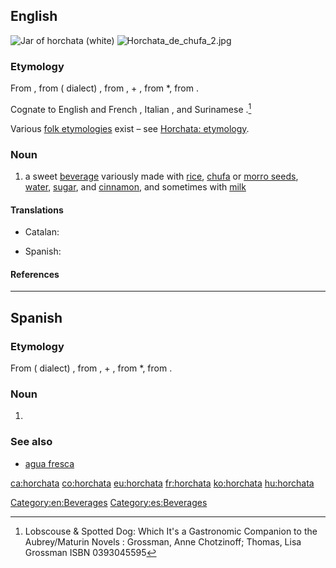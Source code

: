 ==English==
{{wikipedia}}
[[File:ManekiNeko horchata jar.jpg|thumb|Jar of '''horchata''' (white)]]
[[File:Horchata de chufa 2.jpg|thumb]]

===Etymology===
From {{etyl|es|en}} {{m|es|horchata}}, from {{etyl|ca|en}} ({{w|Valencian}} dialect) {{m|ca|orxata}}, from {{m|ca|ordiata}}, {{m|ca|ordi||barley}} + {{m|ca|-ata||[[-ate]], of, made from}}, from {{etyl|la|en}} *{{m|la||hordeata}}, from {{m|la|hordeum||barley}}.

Cognate to English and French {{m|en|orgeat||almond syrup}}, Italian {{m|it|orzata}}, and Surinamese {{etyl|nl|-}} {{m|nl|orgeade}}.<ref>Lobscouse & Spotted Dog: Which It's a Gastronomic Companion to the Aubrey/Maturin Novels : Grossman, Anne Chotzinoff; Thomas, Lisa Grossman ISBN 0393045595</ref>

Various [[folk etymology|folk etymologies]] exist – see [[w:Horchata#Etymology|Horchata: etymology]].

===Noun===
{{en-noun}}

# a sweet [[beverage]] variously made with [[rice]], [[chufa]] or [[morro seeds]], [[water]], [[sugar]], and [[cinnamon]], and sometimes with [[milk]]

====Translations====
{{trans-top|sweet beverage}}
* Catalan: {{t|ca|orxata|f}}
{{trans-mid}}
* Spanish: {{t|es|horchata|f}}
{{trans-bottom}}

====References====
<references/>

[[Category:en:Beverages]]

----

==Spanish==
{{wikipedia|lang=es}}

===Etymology===
From {{etyl|ca|es}} ({{w|Valencian}} dialect) {{m|ca|orxata}}, from {{m|ca|ordiata}}, {{m|ca|ordi||barley}} + {{m|ca|-ata||[[-ate]], of, made from}}, from {{etyl|la|es}} *{{m|la||hordeata}}, from {{m|la|hordeum||barley}}.

===Noun===
{{es-noun|f}}

# {{l|en|horchata}}

===See also===
* [[agua fresca]]

[[Category:es:Beverages]]

[[ca:horchata]]
[[co:horchata]]
[[eu:horchata]]
[[fr:horchata]]
[[ko:horchata]]
[[hu:horchata]]